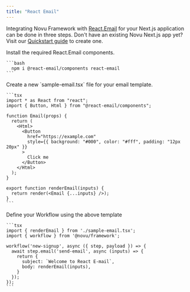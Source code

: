 ```yaml
---
title: "React Email"
---
```


Integrating Novu Framework with [React.Email](https://react.email/) for your Next.js application can be done in three steps. 
<Info>
  Don't have an existing Novu Next.js app yet? Visit our [Quickstart guide](/framework/quickstart/nextjs) to create one.
</Info>

<Steps>
  <Step title="Install React.Email components">
    Install the required React.Email components.

    ```bash
      npm i @react-email/components react-email
    ```

  </Step>
  <Step title="Write your email">
    Create a new `sample-email.tsx` file for your email template.

    ```tsx
    import * as React from "react";
    import { Button, Html } from "@react-email/components";

    function Email(props) {
      return (
        <Html>
          <Button
            href="https://example.com"
            style={{ background: "#000", color: "#fff", padding: "12px 20px" }}
          >
            Click me
          </Button>
        </Html>
      );
    }

    export function renderEmail(inputs) {
      return render(<Email {...inputs} />);
    }
    ```

  </Step>
  <Step title="Write your workflow">
    Define your Workflow using the above template

    ```tsx
    import { renderEmail } from './sample-email.tsx';
    import { workflow } from '@novu/framework';

    workflow('new-signup', async ({ step, payload }) => {
      await step.email('send-email', async (inputs) => {
        return {
          subject: `Welcome to React E-mail`,
          body: renderEmail(inputs),
        }
      });
    });
    ```

  </Step>
</Steps>
